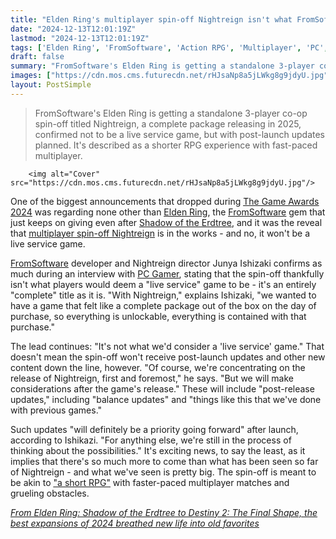 ```yaml
---
title: "Elden Ring's multiplayer spin-off Nightreign isn't what FromSoftware would 'consider a 'live service' game,' but that doesn't mean it won't get post-launch content"
date: "2024-12-13T12:01:19Z"
lastmod: "2024-12-13T12:01:19Z"
tags: ['Elden Ring', 'FromSoftware', 'Action RPG', 'Multiplayer', 'PC', 'Game Awards 2024', 'Nightreign']
draft: false
summary: "FromSoftware's Elden Ring is getting a standalone 3-player co-op spin-off titled Nightreign,  a complete package  releasing in 2025, confirmed not to be a live service game, but with post-launch updates planned.  It's described as a shorter RPG experience with fast-paced multiplayer."
images: ["https://cdn.mos.cms.futurecdn.net/rHJsaNp8a5jLWkg8g9jdyU.jpg"]
layout: PostSimple
---
```

> FromSoftware's Elden Ring is getting a standalone 3-player co-op spin-off titled Nightreign,  a complete package  releasing in 2025, confirmed not to be a live service game, but with post-launch updates planned.  It's described as a shorter RPG experience with fast-paced multiplayer.


        <img alt="Cover" src="https://cdn.mos.cms.futurecdn.net/rHJsaNp8a5jLWkg8g9jdyU.jpg"/>
        
One of the biggest announcements that dropped during [<u>The Game Awards 2024</u>](https://www.gamesradar.com/news/live/game-awards-2024-everything-announced/) was regarding none other than [<u>Elden Ring</u>](https://www.gamesradar.com/elden-ring/), the [<u>FromSoftware</u>](https://www.gamesradar.com/tag/fromsoftware/) gem that just keeps on giving even after [<u>Shadow of the Erdtree</u>](https://www.gamesradar.com/games/action-rpg/elden-ring-shadow-of-the-erdtree-guide/), and it was the reveal that [<u>multiplayer spin-off Nightreign</u>](https://www.gamesradar.com/games/action/fromsoftwares-next-game-is-elden-ring-nightreign-a-standalone-3-player-adventure-coming-2025-so-was-hidetaka-miyazaki-just-kidding-about-no-elden-ring-2/) is in the works - and no, it won't be a live service game.

[FromSoftware](https://www.gamesradar.com/tag/fromsoftware/) developer and Nightreign director Junya Ishizaki confirms as much during an interview with [<u>PC Gamer</u>](https://www.pcgamer.com/games/roguelike/elden-ring-nightreign-is-not-what-we-consider-a-live-service-game-says-fromsoftware-we-wanted-to-have-a-game-that-felt-like-a-complete-package/?utm_source=twitter.com&utm_medium=social&utm_campaign=socialflow), stating that the spin-off thankfully isn't what players would deem a "live service" game to be - it's an entirely "complete" title as it is. "With Nightreign," explains Ishizaki, "we wanted to have a game that felt like a complete package out of the box on the day of purchase, so everything is unlockable, everything is contained with that purchase."

The lead continues: "It's not what we'd consider a 'live service' game." That doesn't mean the spin-off won't receive post-launch updates and other new content down the line, however. "Of course, we're concentrating on the release of Nightreign, first and foremost," he says. "But we will make considerations after the game's release." These will include "post-release updates," including "balance updates" and "things like this that we've done with previous games."

Such updates "will definitely be a priority going forward" after launch, according to Ishikazi. "For anything else, we're still in the process of thinking about the possibilities." It's exciting news, to say the least, as it implies that there's so much more to come than what has been seen so far of Nightreign - and what we've seen is pretty big. The spin-off is meant to be akin to [<u>"a short RPG"</u>](https://www.gamesradar.com/games/rpg/elden-ring-nightreign-director-calls-the-co-op-spin-off-a-short-rpg-for-how-it-condenses-the-base-game-into-40-minute-rounds/) with faster-paced multiplayer matches and grueling obstacles.

[<u><em>From Elden Ring: Shadow of the Erdtree to Destiny 2: The Final Shape, the best expansions of 2024 breathed new life into old favorites</em></u>](https://www.gamesradar.com/year-in-review-must-play-game-expansions-of-2024/)
        